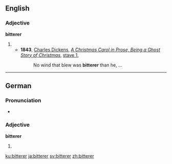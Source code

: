 ==English==

===Adjective===
'''bitterer'''

# {{comparative of|bitter}}
#* '''1843''', [[w:Charles Dickens|Charles Dickens]], ''[[w:A Christmas Carol|A Christmas Carol in Prose, Being a Ghost Story of Christmas]]'', [[s:A Christmas Carol/Stave 1|stave 1]],
#*: No wind that blew was '''bitterer''' than he, ...

----

==German==

===Pronunciation===
* {{IPA|/ˈbɪtəʀɐ/|lang=de}}

===Adjective===
'''bitterer'''

# {{comparative of|bitter|lang=de}}

[[ku:bitterer]]
[[ja:bitterer]]
[[sv:bitterer]]
[[zh:bitterer]]